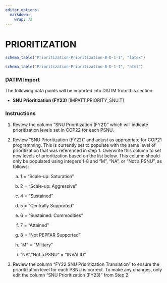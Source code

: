 ```yaml
---
editor_options: 
  markdown: 
    wrap: 72
---
```


\blandscape

# PRIORITIZATION

```r
schema_table("Prioritization-Prioritization-B-D-1-1", "latex")

```

```r
schema_table("Prioritization-Prioritization-B-D-1-1", "html")
```

### DATIM Import

The following data points will be imported into DATIM from this section:

-   **SNU Prioritization (FY23)** \[IMPATT.PRIORITY_SNU.T\]

### Instructions

1.  Review the column "SNU Prioritization (FY21)" which will indicate
    prioritization levels set in COP22 for each PSNU.

2.  Review "SNU Prioritization (FY22)" and adjust as appropriate for
    COP21 programming. This is currently set to populate with the same
    level of prioritization that was referenced in step 1. Overwrite
    this column to set new levels of prioritization based on the list
    below. This column should only be populated using integers 1-8 and
    "M", "NA", or "Not a PSNU", as follows:

    a.  1 = "Scale-up: Saturation"

    b.  2 = "Scale-up: Aggressive"

    c.  4 = "Sustained"

    d.  5 = "Centrally Supported"

    e.  6 = "Sustained: Commodities"

    f.  7 = "Attained"

    g.  8 = "Not PEPFAR Supported"

    h.  "M" = "Military"

    i.  "NA","Not a PSNU" = "INVALID"

3.  Review the column "FY22 SNU Prioritization Translation" to ensure
    the prioritization level for each PSNU is correct. To make any
    changes, only edit the column "SNU Prioritization (FY23)" from
    Step 2.

\elandscape

\newpage

